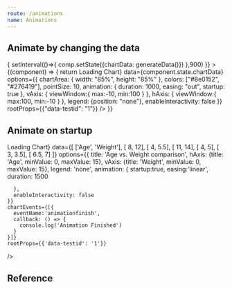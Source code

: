 ```yaml
---
route: /animations
name: Animations
---
```




## Animate by changing the data

<Playground>
  <Component 
    initialState={{chartData: generateData()}}
    didMount={(comp)=>{
      setInterval(()=>{
        comp.setState({chartData: generateData()})
       },900)
    }}
  >
  {(component) => {
    return <Chart 
        width={"500px"}
    height={"300px"}
    chartType="ScatterChart"
    loader={<div>Loading Chart</div>}
    data={component.state.chartData}
    options={{
      chartArea: {
        width: "85%",
        height: "85%"
      },
      colors: ["#8e0152", "#276419"],
      pointSize: 10,
      animation: {
        duration: 1000,
        easing: "out",
        startup: true
      },
      vAxis: {
        viewWindow:{
          max:-10,
          min:100
        }
      },
      hAxis: {
        viewWindow:{
          max:100,
          min:-10
        }
      },
      legend: {position: "none"},
      enableInteractivity: false
    }}
    rootProps={{"data-testid": "1"}}
  />
  }}
  </Component>
</Playground>


## Animate on startup

<Playground>
  <Chart 
    width={"600px"}
    height={"400px"}
    chartType="ScatterChart"
    loader={<div>Loading Chart</div>}
    data={[
      ['Age', 'Weight'],
      [ 8,      12],
      [ 4,      5.5],
      [ 11,     14],
      [ 4,      5],
      [ 3,      3.5],
      [ 6.5,    7]
    ]}
    options={{
      title: 'Age vs. Weight comparison',
      hAxis: {title: 'Age', minValue: 0, maxValue: 15},
      vAxis: {title: 'Weight', minValue: 0, maxValue: 15},
      legend: 'none',
      animation: {
        startup:true,
        easing:'linear',
        duration: 1500

      },
      enableInteractivity: false
    }}
    chartEvents={[{
      eventName:'animationfinish',
      callback: () => {
        console.log('Animation Finished')
      }
    }]}
    rootProps={{'data-testid': '1'}}
  />
</Playground>

## Reference